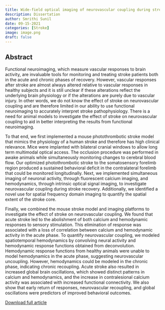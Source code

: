 ```yaml
---
title: Wide-field optical imaging of neurovascular coupling during stroke recovery
description: Dissertation
author: Smrithi Sunil
date: 09-15-2021
categories: [Stroke]
image: image.png
draft: false
---
```


## Abstract

Functional neuroimaging, which measure vascular responses to brain activity, are
invaluable tools for monitoring and treating stroke patients both in the acute and chronic
phases of recovery. However, vascular responses after stroke are almost always altered
relative to vascular responses in healthy subjects and it is still unclear if these alterations
reflect the underlying brain physiology or if the alterations are purely due to vascular
injury. In other words, we do not know the effect of stroke on neurovascular coupling and
are therefore limited in our ability to use functional neuroimaging to accurately interpret
stroke pathophysiology. There is a need for animal models to investigate the effect of stroke
on neurovascular coupling to aid in better interpreting the results from functional
neuroimaging.

To that end, we first implemented a mouse photothrombotic stroke model that
mimics the physiology of a human stroke and therefore has high clinical relevance. Mice
were implanted with bilateral cranial windows to allow long term multimodal optical
access. The occlusion procedure was performed in awake animals while simultaneously
monitoring changes to cerebral blood flow. Our optimized photothrombotic stroke to the
somatosensory forelimb region produced a sustained behavioral deficit in the contralateral
forelimb that could be monitored longitudinally. Next, we implemented simultaneous
imaging of neuronal activity, through fluorescent calcium imaging, and hemodynamics,
through intrinsic optical signal imaging, to investigate neurovascular coupling during
stroke recovery. Additionally, we identified a novel use for spatial frequency domain
imaging to quantify the spatial extent of the stroke core.

Finally, we combined the mouse stroke model and imaging platforms to investigate
the effect of stroke on neurovascular coupling. We found that acute stroke led to the
abolishment of both calcium and hemodynamic responses to sensory stimulation. This
elimination of response was associated with a loss of correlation between calcium and
hemodynamic activity in the acute phase. To quantify neurovascular coupling, we modeled
spatiotemporal hemodynamics by convolving neural activity and hemodynamic response
functions obtained from deconvolution. Hemodynamic response functions from healthy
animals were unable to model hemodynamics in the acute phase, suggesting neurovascular
uncoupling. However, hemodynamics could be modeled in the chronic phase, indicating
chronic recoupling. Acute stroke also resulted in increased global brain oscillations, which
showed distinct patterns in calcium and hemodynamics, and the increase in contralesional
calcium activity was associated with increased functional connectivity. We also show that
early return of responses, neurovascular recoupling, and global oscillations were predictors
of improved behavioral outcomes.

[Download full article](Sunil_Dissertation_2021.pdf)